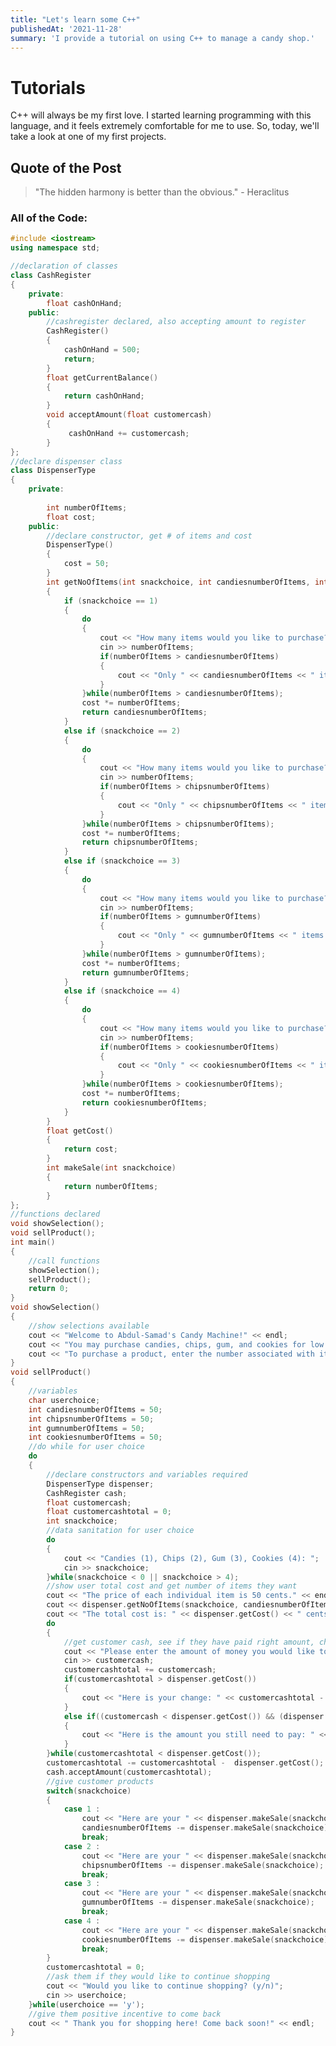 ```yaml
---
title: "Let's learn some C++"
publishedAt: '2021-11-28'
summary: 'I provide a tutorial on using C++ to manage a candy shop.'
---
```


# Tutorials

C++ will always be my first love. I started learning programming with this language, and it feels extremely comfortable for me to use. So, today, we'll take a look at one of my first projects.

## Quote of the Post
> "The hidden harmony is better than the obvious." - Heraclitus

### All of the Code:
```cpp:candymachine.cpp
#include <iostream>
using namespace std;

//declaration of classes
class CashRegister 
{
	private:
		float cashOnHand;
	public:
		//cashregister declared, also accepting amount to register
		CashRegister()
		{
			cashOnHand = 500;
			return;
		}
		float getCurrentBalance()
		{
			return cashOnHand;
		}
		void acceptAmount(float customercash)
		{
			 cashOnHand += customercash;           
		}
};
//declare dispenser class
class DispenserType
{
	private:
		
		int numberOfItems;
		float cost; 
	public:	
		//declare constructor, get # of items and cost
		DispenserType()
		{
			cost = 50;
		}
		int getNoOfItems(int snackchoice, int candiesnumberOfItems, int chipsnumberOfItems, int gumnumberOfItems, int cookiesnumberOfItems)
		{
			if (snackchoice == 1)
			{
				do
				{
					cout << "How many items would you like to purchase? ";
					cin >> numberOfItems;
					if(numberOfItems > candiesnumberOfItems)
					{
						cout << "Only " << candiesnumberOfItems << " items are available in stock." << endl;
					}
				}while(numberOfItems > candiesnumberOfItems);
				cost *= numberOfItems;
				return candiesnumberOfItems;
			}
			else if (snackchoice == 2)
			{
				do
				{
					cout << "How many items would you like to purchase? ";
					cin >> numberOfItems;
					if(numberOfItems > chipsnumberOfItems)
					{
						cout << "Only " << chipsnumberOfItems << " items are available in stock." << endl;
					}
				}while(numberOfItems > chipsnumberOfItems);
				cost *= numberOfItems;
				return chipsnumberOfItems;
			}
			else if (snackchoice == 3)
			{
				do
				{
					cout << "How many items would you like to purchase? ";
					cin >> numberOfItems;
					if(numberOfItems > gumnumberOfItems)
					{
						cout << "Only " << gumnumberOfItems << " items are available in stock." << endl;
					}
				}while(numberOfItems > gumnumberOfItems);
				cost *= numberOfItems;
				return gumnumberOfItems;
			}
			else if (snackchoice == 4)
			{
				do
				{
					cout << "How many items would you like to purchase? ";
					cin >> numberOfItems;
					if(numberOfItems > cookiesnumberOfItems)
					{
						cout << "Only " << cookiesnumberOfItems << " items are available in stock." << endl;
					}
				}while(numberOfItems > cookiesnumberOfItems);
				cost *= numberOfItems;
				return cookiesnumberOfItems;
			}
		}
		float getCost()
		{
			return cost;
		}
		int makeSale(int snackchoice)
		{
			return numberOfItems;
		}
};
//functions declared
void showSelection();
void sellProduct();
int main() 
{
	//call functions
	showSelection();
	sellProduct();	
	return 0;
}
void showSelection()
{
	//show selections available
	cout << "Welcome to Abdul-Samad's Candy Machine!" << endl;
	cout << "You may purchase candies, chips, gum, and cookies for low prices!" << endl;
	cout << "To purchase a product, enter the number associated with it." << endl;	
}
void sellProduct()
{	
	//variables		
	char userchoice;
	int candiesnumberOfItems = 50;
	int chipsnumberOfItems = 50; 
	int gumnumberOfItems = 50;
	int cookiesnumberOfItems = 50;
	//do while for user choice	
	do
	{
		//declare constructors and variables required
		DispenserType dispenser;
		CashRegister cash;
		float customercash;
		float customercashtotal = 0;
		int snackchoice;
		//data sanitation for user choice
		do
		{
			cout << "Candies (1), Chips (2), Gum (3), Cookies (4): ";
			cin >> snackchoice;
		}while(snackchoice < 0 || snackchoice > 4);
		//show user total cost and get number of items they want
		cout << "The price of each individual item is 50 cents." << endl;
		cout << dispenser.getNoOfItems(snackchoice, candiesnumberOfItems, chipsnumberOfItems, gumnumberOfItems, cookiesnumberOfItems) << endl;
		cout << "The total cost is: " << dispenser.getCost() << " cents." << endl;
		do
		{
			//get customer cash, see if they have paid right amount, change register
			cout << "Please enter the amount of money you would like to deposit: " << endl;
			cin >> customercash;
			customercashtotal += customercash;					
			if(customercashtotal > dispenser.getCost())
			{
				cout << "Here is your change: " << customercashtotal - dispenser.getCost() << endl;
			}
			else if((customercash < dispenser.getCost()) && (dispenser.getCost() - customercashtotal != 0))
			{
				cout << "Here is the amount you still need to pay: " << dispenser.getCost() - customercashtotal << endl;	
			}
		}while(customercashtotal < dispenser.getCost());
		customercashtotal -= customercashtotal -  dispenser.getCost();
		cash.acceptAmount(customercashtotal);
		//give customer products
		switch(snackchoice)
		{
			case 1 :
				cout << "Here are your " << dispenser.makeSale(snackchoice) << " candie(s)." << endl;
				candiesnumberOfItems -= dispenser.makeSale(snackchoice);
				break;
			case 2 :
				cout << "Here are your " << dispenser.makeSale(snackchoice) << " chip(s)." << endl;
				chipsnumberOfItems -= dispenser.makeSale(snackchoice);
				break;
			case 3 :
				cout << "Here are your " << dispenser.makeSale(snackchoice) << " piece(s) of gum." << endl;
				gumnumberOfItems -= dispenser.makeSale(snackchoice);
				break;
			case 4 :
				cout << "Here are your " << dispenser.makeSale(snackchoice) << " cookie(s)." << endl;
				cookiesnumberOfItems -= dispenser.makeSale(snackchoice);
				break;	  
		}
		customercashtotal = 0;	
		//ask them if they would like to continue shopping			
		cout << "Would you like to continue shopping? (y/n)";
		cin >> userchoice;
	}while(userchoice == 'y');
	//give them positive incentive to come back
	cout << " Thank you for shopping here! Come back soon!" << endl;
}
	

```
